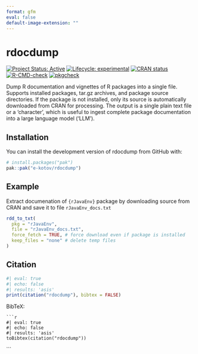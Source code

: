 ```yaml
---
format: gfm
eval: false
default-image-extension: ""
---
```


<!-- README.md is generated from README.Rmd. Please edit that file -->


# rdocdump

<!-- badges: start -->
[![Project Status: Active](https://www.repostatus.org/badges/latest/active.svg)](https://www.repostatus.org/#active)
[![Lifecycle: experimental](https://img.shields.io/badge/lifecycle-experimental-orange.svg)](https://lifecycle.r-lib.org/articles/stages.html#experimental)
[![CRAN status](https://www.r-pkg.org/badges/version/rdocdump)](https://CRAN.R-project.org/package=rdocdump)
[![R-CMD-check](https://github.com/e-kotov/rdocdump/actions/workflows/R-CMD-check.yaml/badge.svg)](https://github.com/e-kotov/rdocdump/actions/workflows/R-CMD-check.yaml)
[![pkgcheck](https://github.com/e-kotov/rdocdump/workflows/pkgcheck/badge.svg)](https://github.com/e-kotov/rdocdump/actions?query=workflow%3Apkgcheck)
<!-- badges: end -->

Dump R documentation and vignettes of R packages into a single file. Supports installed packages, tar.gz archives, and package source directories. If the package is not installed, only its source is automatically downloaded from CRAN for processing. The output is a single plain text file or a 'character', which is useful to ingest complete package documentation into a large language model ('LLM').

## Installation

You can install the development version of rdocdump from GitHub with:

```r
# install.packages("pak")
pak::pak("e-kotov/rdocdump")
```

## Example

Extract documenation of `{rJavaEnv}` package by downloading source from CRAN and save it to file `rJavaEnv_docs.txt`

```r
rdd_to_txt(
  pkg = "rJavaEnv",
  file = "rJavaEnv_docs.txt",
  force_fetch = TRUE, # force download even if package is installed
  keep_files = "none" # delete temp files
)
```


## Citation

```r
#| eval: true
#| echo: false
#| results: 'asis'
print(citation("rdocdump"), bibtex = FALSE)
```

BibTeX:
```
```r
#| eval: true
#| echo: false
#| results: 'asis'
toBibtex(citation("rdocdump"))
```
```
